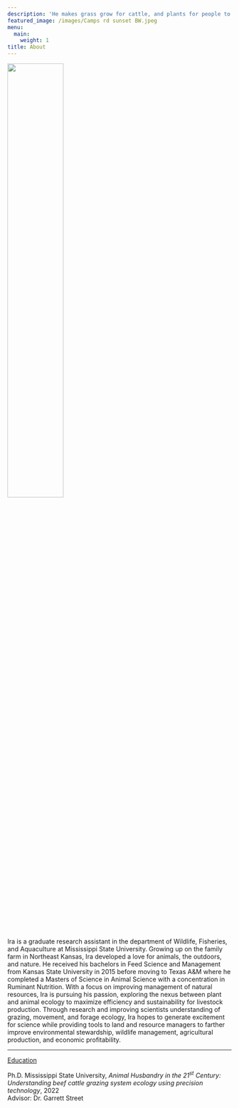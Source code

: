 ```yaml
---
description: 'He makes grass grow for cattle, and plants for people to cultivate - bringing forth food from the earth: wine gladdens human hearts, oil makes their faces shine, and bread sustains their hearts. Psalms 104:14-15'
featured_image: /images/Camps rd sunset BW.jpeg
menu:
  main:
    weight: 1
title: About
---
```


![](images/Ira_profile.jpg#floatleft){width="50%"}

Ira is a graduate research assistant in the department of Wildlife, Fisheries, and Aquaculture at Mississippi State University. Growing up on the family farm in Northeast Kansas, Ira developed a love for animals, the outdoors, and nature. He received his bachelors in Feed Science and Management from Kansas State University in 2015 before moving to Texas A&M where he completed a Masters of Science in Animal Science with a concentration in Ruminant Nutrition. With a focus on improving management of natural resources, Ira is pursuing his passion, exploring the nexus between plant and animal ecology to maximize efficiency and sustainability for livestock production. Through research and improving scientists understanding of grazing, movement, and forage ecology, Ira hopes to generate excitement for science while providing tools to land and resource managers to farther improve environmental stewardship, wildlife management, agricultural production, and economic profitability.

---

<u>Education</u>

Ph.D. Mississippi State University, 
*Animal Husbandry in the 21^st^ Century: Understanding beef cattle grazing system ecology using precision technology*, 2022  
Advisor: Dr. Garrett Street
